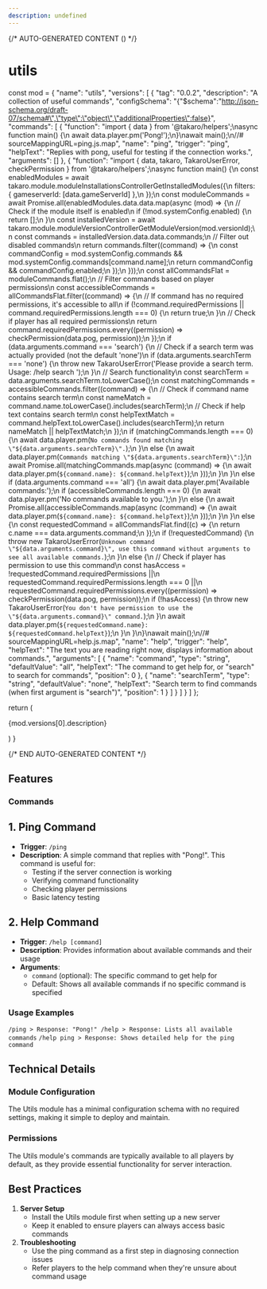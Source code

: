 ```yaml
---
description: undefined
---
```


{/* AUTO-GENERATED CONTENT () */}


# utils

  const mod = {
  "name": "utils",
  "versions": [
    {
      "tag": "0.0.2",
      "description": "A collection of useful commands",
      "configSchema": "{\"$schema\":\"http://json-schema.org/draft-07/schema#\",\"type\":\"object\",\"additionalProperties\":false}",
      "commands": [
        {
          "function": "import { data } from '@takaro/helpers';\nasync function main() {\n    await data.player.pm('Pong!');\n}\nawait main();\n//# sourceMappingURL=ping.js.map",
          "name": "ping",
          "trigger": "ping",
          "helpText": "Replies with pong, useful for testing if the connection works.",
          "arguments": []
        },
        {
          "function": "import { data, takaro, TakaroUserError, checkPermission } from '@takaro/helpers';\nasync function main() {\n    const enabledModules = await takaro.module.moduleInstallationsControllerGetInstalledModules({\n        filters: { gameserverId: [data.gameServerId] },\n    });\n    const moduleCommands = await Promise.all(enabledModules.data.data.map(async (mod) => {\n        // Check if the module itself is enabled\n        if (!mod.systemConfig.enabled) {\n            return [];\n        }\n        const installedVersion = await takaro.module.moduleVersionControllerGetModuleVersion(mod.versionId);\n        const commands = installedVersion.data.data.commands;\n        // Filter out disabled commands\n        return commands.filter((command) => {\n            const commandConfig = mod.systemConfig.commands && mod.systemConfig.commands[command.name];\n            return commandConfig && commandConfig.enabled;\n        });\n    }));\n    const allCommandsFlat = moduleCommands.flat();\n    // Filter commands based on player permissions\n    const accessibleCommands = allCommandsFlat.filter((command) => {\n        // If command has no required permissions, it's accessible to all\n        if (!command.requiredPermissions || command.requiredPermissions.length === 0) {\n            return true;\n        }\n        // Check if player has all required permissions\n        return command.requiredPermissions.every((permission) => checkPermission(data.pog, permission));\n    });\n    if (data.arguments.command === 'search') {\n        // Check if a search term was actually provided (not the default 'none')\n        if (data.arguments.searchTerm === 'none') {\n            throw new TakaroUserError('Please provide a search term. Usage: /help search <term>');\n        }\n        // Search functionality\n        const searchTerm = data.arguments.searchTerm.toLowerCase();\n        const matchingCommands = accessibleCommands.filter((command) => {\n            // Check if command name contains search term\n            const nameMatch = command.name.toLowerCase().includes(searchTerm);\n            // Check if help text contains search term\n            const helpTextMatch = command.helpText.toLowerCase().includes(searchTerm);\n            return nameMatch || helpTextMatch;\n        });\n        if (matchingCommands.length === 0) {\n            await data.player.pm(`No commands found matching \"${data.arguments.searchTerm}\".`);\n        }\n        else {\n            await data.player.pm(`Commands matching \"${data.arguments.searchTerm}\":`);\n            await Promise.all(matchingCommands.map(async (command) => {\n                await data.player.pm(`${command.name}: ${command.helpText}`);\n            }));\n        }\n    }\n    else if (data.arguments.command === 'all') {\n        await data.player.pm('Available commands:');\n        if (accessibleCommands.length === 0) {\n            await data.player.pm('No commands available to you.');\n        }\n        else {\n            await Promise.all(accessibleCommands.map(async (command) => {\n                await data.player.pm(`${command.name}: ${command.helpText}`);\n            }));\n        }\n    }\n    else {\n        const requestedCommand = allCommandsFlat.find((c) => {\n            return c.name === data.arguments.command;\n        });\n        if (!requestedCommand) {\n            throw new TakaroUserError(`Unknown command \"${data.arguments.command}\", use this command without arguments to see all available commands.`);\n        }\n        else {\n            // Check if player has permission to use this command\n            const hasAccess = !requestedCommand.requiredPermissions ||\n                requestedCommand.requiredPermissions.length === 0 ||\n                requestedCommand.requiredPermissions.every((permission) => checkPermission(data.pog, permission));\n            if (!hasAccess) {\n                throw new TakaroUserError(`You don't have permission to use the \"${data.arguments.command}\" command.`);\n            }\n            await data.player.pm(`${requestedCommand.name}: ${requestedCommand.helpText}`);\n        }\n    }\n}\nawait main();\n//# sourceMappingURL=help.js.map",
          "name": "help",
          "trigger": "help",
          "helpText": "The text you are reading right now, displays information about commands.",
          "arguments": [
            {
              "name": "command",
              "type": "string",
              "defaultValue": "all",
              "helpText": "The command to get help for, or \"search\" to search for commands",
              "position": 0
            },
            {
              "name": "searchTerm",
              "type": "string",
              "defaultValue": "none",
              "helpText": "Search term to find commands (when first argument is \"search\")",
              "position": 1
            }
          ]
        }
      ]
    }
  ]
};

  return (
    <div>
      <p>{mod.versions[0].description}</p>
      <Commands commands={mod.versions[0].commands} />
      <CronJobs cronJobs={mod.versions[0].cronJobs} />
      <Hooks hooks={mod.versions[0].hooks} />
      <Config configSchema={mod.versions[0].configSchema} />
    </div>
  )
}

<Module />

{/* END AUTO-GENERATED CONTENT */}

## Features

### Commands

## 1. Ping Command

- **Trigger**: `/ping`
- **Description**: A simple command that replies with "Pong!". This command is useful for:
    - Testing if the server connection is working
    - Verifying command functionality
    - Checking player permissions
    - Basic latency testing

## 2. Help Command

- **Trigger**: `/help [command]`
- **Description**: Provides information about available commands and their usage
- **Arguments**:
    - `command` (optional): The specific command to get help for
    - Default: Shows all available commands if no specific command is specified

### Usage Examples


`/ping > Response: "Pong!" /help > Response: Lists all available commands`
`/help ping > Response: Shows detailed help for the ping command`

## Technical Details

### Module Configuration

The Utils module has a minimal configuration schema with no required settings, making it simple to deploy and maintain.

### Permissions

The Utils module's commands are typically available to all players by default, as they provide essential functionality for server interaction.

## Best Practices

1. **Server Setup**
    - Install the Utils module first when setting up a new server
    - Keep it enabled to ensure players can always access basic commands
3. **Troubleshooting**
    - Use the ping command as a first step in diagnosing connection issues
    - Refer players to the help command when they're unsure about command usage
